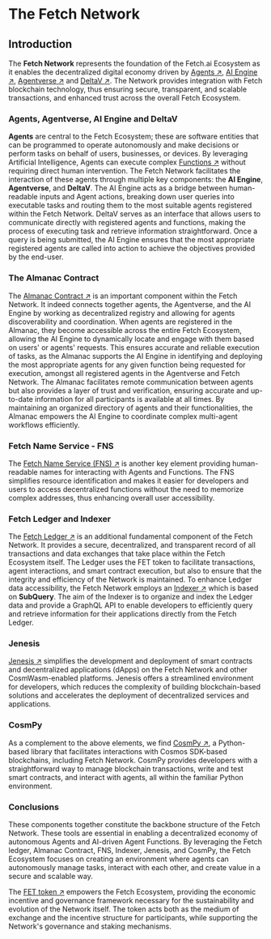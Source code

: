 # The Fetch Network

## Introduction

The **Fetch Network** represents the foundation of the Fetch.ai Ecosystem as it enables the decentralized digital economy driven by [Agents ↗️](/guides/agents/getting-started/whats-an-agent), [AI Engine ↗️](/concepts/ai-engine/ai-engine-intro), [Agentverse ↗️](/concepts/agent-services/agentverse-intro) and [DeltaV ↗️](/concepts/ai-engine/deltav). The Network provides integration with Fetch blockchain technology, thus ensuring secure, transparent, and scalable transactions, and enhanced trust across the overall Fetch Ecosystem.

### Agents, Agentverse, AI Engine and DeltaV

**Agents** are central to the Fetch Ecosystem; these are software entities that can be programmed to operate autonomously and make decisions or perform tasks on behalf of users, businesses, or devices. By leveraging Artificial Intelligence, Agents can execute complex [Functions ↗️](/guides/agents/intermediate/agent-functions) without requiring direct human intervention. The Fetch Network facilitates the interaction of these agents through multiple key components: the **AI Engine**, **Agentverse**, and **DeltaV**. The AI Engine acts as a bridge between human-readable inputs and Agent actions, breaking down user queries into executable tasks and routing them to the most suitable agents registered within the Fetch Network. DeltaV serves as an interface that allows users to communicate directly with registered agents and functions, making the process of executing task and retrieve information straightforward. Once a query is being submitted, the AI Engine ensures that the most appropriate registered agents are called into action to achieve the objectives provided by the end-user.

### The Almanac Contract

The [Almanac Contract ↗️](/concepts/fetch-network/almanac) is an important component within the Fetch Network. It indeed connects together agents, the Agentverse, and the AI Engine by working as decentralized registry and allowing for agents discoverability and coordination. When agents are registered in the Almanac, they become accessible across the entire Fetch Ecosystem, allowing the AI Engine to dynamically locate and engage with them based on users' or agents' requests. This ensures accurate and reliable execution of tasks, as the Almanac supports the AI Engine in identifying and deploying the most appropriate agents for any given function being requested for execution, amongst all registered agents in the Agentverse and Fetch Network. The Almanac facilitates remote communication between agents but also provides a layer of trust and verification, ensuring accurate and up-to-date information for all participants is available at all times. By maintaining an organized directory of agents and their functionalities, the Almanac empowers the AI Engine to coordinate complex multi-agent workflows efficiently.

### Fetch Name Service - FNS

The [Fetch Name Service (FNS) ↗️](/guides/agents/advanced/name-service) is another key element providing human-readable names for interacting with Agents and Functions. The FNS simplifies resource identification and makes it easier for developers and users to access decentralized functions without the need to memorize complex addresses, thus enhancing overall user accessibility.

### Fetch Ledger and Indexer

The [Fetch Ledger ↗️](/concepts/fetch-network/ledger/intro) is an additional fundamental component of the Fetch Network. It provides a secure, decentralized, and transparent record of all transactions and data exchanges that take place within the Fetch Ecosystem itself. The Ledger uses the FET token to facilitate transactions, agent interactions, and smart contract execution, but also to ensure that the integrity and efficiency of the Network is maintained. To enhance Ledger data accessibility, the Fetch Network employs an [Indexer ↗️](/concepts/fetch-network/indexer) which is based on **SubQuery**. The aim of the Indexer is to organize and index the Ledger data and provide a GraphQL API to enable developers to efficiently query and retrieve information for their applications directly from the Fetch Ledger.

### Jenesis

[Jenesis ↗️](/guides/fetch-network/jenesis/getting-started) simplifies the development and deployment of smart contracts and decentralized applications (dApps) on the Fetch Network and other CosmWasm-enabled platforms. Jenesis offers a streamlined environment for developers, which reduces the complexity of building blockchain-based solutions and accelerates the deployment of decentralized services and applications.

### CosmPy

As a complement to the above elements, we find [CosmPy ↗️](/guides/fetch-network/cosmpy/install), a Python-based library that facilitates interactions with Cosmos SDK-based blockchains, including Fetch Network. CosmPy provides developers with a straightforward way to manage blockchain transactions, write and test smart contracts, and interact with agents, all within the familiar Python environment.

### Conclusions

These components together constitute the backbone structure of the Fetch Network. These tools are essential in enabling a decentralized economy of autonomous Agents and AI-driven Agent Functions. By leveraging the Fetch ledger, Almanac Contract, FNS, Indexer, Jenesis, and CosmPy, the Fetch Ecosystem focuses on creating an environment where agents can autonomously manage tasks, interact with each other, and create value in a secure and scalable way.

The [FET token ↗️](/concepts/fetch-network/native-and-erc20-fet-tokens) empowers the Fetch Ecosystem, providing the economic incentive and governance framework necessary for the sustainability and evolution of the Network itself. The token acts both as the medium of exchange and the incentive structure for participants, while supporting the Network's governance and staking mechanisms.
